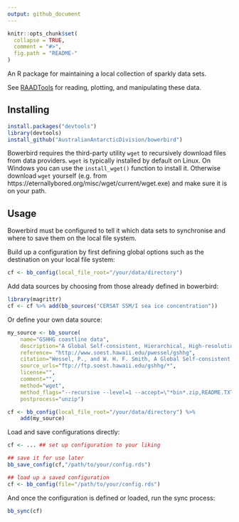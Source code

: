 ```yaml
---
output: github_document
---
```


<!-- README.md is generated from README.Rmd. Please edit that file -->

```r
knitr::opts_chunk$set(
  collapse = TRUE,
  comment = "#>",
  fig.path = "README-"
)
```

An R package for maintaining a local collection of sparkly data sets.

See [RAADTools](https://github.com/AustralianAntarcticDivision/raadtools) for reading, plotting, and manipulating these data.

## Installing

```r
install.packages("devtools")
library(devtools)
install_github("AustralianAntarcticDivision/bowerbird")
```

Bowerbird requires the third-party utility `wget` to recursively download files from data providers. `wget` is typically installed by default on Linux.
On Windows you can use the `install_wget()` function to install it. Otherwise download `wget` yourself (e.g. from https://eternallybored.org/misc/wget/current/wget.exe) and make sure it is on your path.

## Usage

Bowerbird must be configured to tell it which data sets to synchronise and where to save them on the local file system.

Build up a configuration by first defining global options such as the destination on your local file system:

```r
cf <- bb_config(local_file_root="/your/data/directory")
```

Add data sources by choosing from those already defined in bowerbird:

```r
library(magrittr)
cf <- cf %>% add(bb_sources("CERSAT SSM/I sea ice concentration"))
```

Or define your own data source:

```r
my_source <- bb_source(
    name="GSHHG coastline data",
    description="A Global Self-consistent, Hierarchical, High-resolution Geography Database",
    reference= "http://www.soest.hawaii.edu/pwessel/gshhg",
    citation="Wessel, P., and W. H. F. Smith, A Global Self-consistent, Hierarchical, High-resolution Shoreline Database, J. Geophys. Res., 101, 8741-8743, 1996",
    source_urls="ftp://ftp.soest.hawaii.edu/gshhg/*",
    license="",
    comment="",
    method="wget",
    method_flags="--recursive --level=1 --accept=\"*bin*.zip,README.TXT\"",
    postprocess="unzip")

cf <- bb_config(local_file_root="/your/data/directory") %>%
    add(my_source)
```

Load and save configurations directly:

```r
cf <- ... ## set up configuration to your liking

## save it for use later
bb_save_config(cf,"/path/to/your/config.rds")

## load up a saved configuration
cf <- bb_config(file="/path/to/your/config.rds")
```

And once the configuration is defined or loaded, run the sync process:

```r
bb_sync(cf)
```
